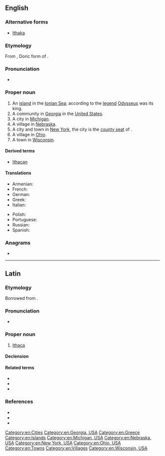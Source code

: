 ==English==
{{wikipedia}}

===Alternative forms===
* [[Ithaka]]

===Etymology===
From {{etyl|grc|en}} {{m|grc|Ἰθάκα}}, Doric form of {{m|grc|Ἰθάκη}}.

===Pronunciation===
* {{IPA|/ˈɪθəkə/|lang=en}}

===Proper noun===
{{en-proper noun}}

# An [[island]] in the [[Ionian Sea]]; according to the [[legend]] [[Odysseus]] was its king.
# A community in [[Georgia]] in the [[United States]].
# A city in [[Michigan]].
# A village in [[Nebraska]].
# A city and town in [[New York]], the city is the [[county seat]] of {{l|en|Tompkins County}}.
# A village in [[Ohio]].
# A town in [[Wisconsin]].

====Derived terms====
* [[Ithacan]]

====Translations====
{{trans-top|island}}
* Armenian: {{t|hy|Իթակե|sc=Armn}}
* French: {{t+|fr|Ithaque|f}}
* German: {{t+|de|Ithaka|n}}
* Greek: {{t+|el|Ιθάκη|f}}
* Italian: {{t|it|Itaca|f}}
{{trans-mid}}
* Polish: {{t+|pl|Itaka|f}}
* Portuguese: {{t+|pt|Ítaca|f}}
* Russian: {{t|ru|Итака}}
* Spanish: {{t+|es|Ítaca|f}}
{{trans-bottom}}

===Anagrams===
* {{anagrams|en|Cahita}}

[[Category:en:Cities]]
[[Category:en:Georgia, USA]]
[[Category:en:Greece]]
[[Category:en:Islands]]
[[Category:en:Michigan, USA]]
[[Category:en:Nebraska, USA]]
[[Category:en:New York, USA]]
[[Category:en:Ohio, USA]]
[[Category:en:Towns]]
[[Category:en:Villages]]
[[Category:en:Wisconsin, USA]]

----

==Latin==

===Etymology===
Borrowed from {{bor|la|grc|Ἰθάκη}}.

===Pronunciation===
* {{la-IPA}}

===Proper noun===
{{la-proper noun|Ithaca|Ithacae|f|first}}

# [[#English|Ithaca]]

====Declension====
{{la-decl-1st|num=sg|Ithac}}

====Related terms====
* {{l|la|Ithacensis}}
* {{l|la|Ithacēsius}}
* {{l|la|Ithacus}}

===References===
* {{R:L&S}}
* {{R:Gaffiot}}
* {{R:Smith's Geography}}

{{topics|la|Greece|Islands}}